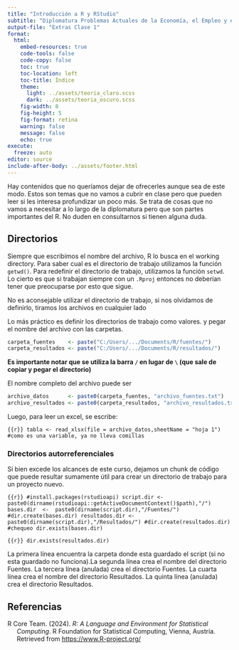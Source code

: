```yaml
---
title: "Introducción a R y RStudio"
subtitle: "Diplomatura Problemas Actuales de la Economía, el Empleo y el Comercio - UBA"
output-file: "Extras Clase 1" 
format:
  html:
    embed-resources: true
    code-tools: false
    code-copy: false
    toc: true
    toc-location: left
    toc-title: Índice
    theme:
      light: ../assets/teoria_claro.scss
      dark: ../assets/teoria_oscuro.scss
    fig-width: 8
    fig-height: 5
    fig-format: retina
    warning: false
    message: false
    echo: true
execute:
  freeze: auto
editor: source
include-after-body: ../assets/footer.html
---
```


Hay contenidos que no queríamos dejar de ofrecerles aunque sea de este modo. Estos son temas que no vamos a cubrir en clase pero que pueden leer si les interesa profundizar un poco más. Se trata de cosas que no vamos a necesitar a lo largo de la diplomatura pero que son partes importantes del R. No duden en consultarnos si tienen alguna duda.


## Directorios

Siempre que escribimos el nombre del archivo, R lo busca en el working directory. Para saber cual es el directorio de trabajo utilizamos la función `getwd()`. Para redefinir el directorio de trabajo, utilizamos la función `setwd`. [Lo cierto es que si trabajan siempre con un `.Rproj` entonces no deberían tener que preocuparse por esto que sigue.]{.aside}

No es aconsejable utilizar el directorio de trabajo, si nos olvidamos de definirlo, tiramos los archivos en cualquier lado

Lo más práctico es definir los directorios de trabajo como valores. y pegar el nombre del archivo con las carpetas.

```r
carpeta_fuentes    <- paste("C:/Users/.../Documents/R/fuentes/")
carpeta_resultados <- paste("C:/Users/.../Documents/R/resultados/")
```

**Es importante notar que se utiliza la barra `/` en lugar de `\` (que sale de copiar y pegar el directorio)**

El nombre completo del archivo puede ser

```r
archivo_datos      <- paste0(carpeta_fuentes, "archivo_fuentes.txt")
archivo_resultados <- paste0(carpeta_resultados, "archivo_resultados.txt")
```

Luego, para leer un excel, se escribe:

```{{r}}
tabla <- read_xlsx(file = archivo_datos,sheetName = "hoja 1") #como es una variable, ya no lleva comillas
```

### Directorios autorreferenciales

Si bien excede los alcances de este curso, dejamos un chunk de código que puede resultar sumamente útil para crear un directorio de trabajo para un proyecto nuevo.

```{{r}}
#install.packages(rstudioapi)
script.dir <- paste0(dirname(rstudioapi::getActiveDocumentContext()$path),"/")
bases.dir  <-  paste0(dirname(script.dir),"/Fuentes/")
#dir.create(bases.dir)
resultados.dir <- paste0(dirname(script.dir),"/Resultados/")
#dir.create(resultados.dir)
#chequeo
dir.exists(bases.dir)
```

```{{r}}
dir.exists(resultados.dir)
```

La primera línea encuentra la carpeta donde esta guardado el script (si no esta guardado no funciona).La segunda línea crea el nombre del directorio Fuentes. La tercera línea (anulada) crea el directorio Fuentes. La cuarta línea crea el nombre del directorio Resultados. La quinta línea (anulada) crea el directorio Resultados.

## Referencias {.unnumbered}

```{=html}
<div id="refs" class="references csl-bib-body hanging-indent">

  <div id="ref-r-core" class="csl-entry">
    R Core Team. (2024). <i>R: A Language and Environment for Statistical Computing</i>. R Foundation for Statistical Computing, Vienna, Austria. Retrieved from <a href="https://www.R-project.org/">https://www.R-project.org/</a>
  </div>

</div>
```
